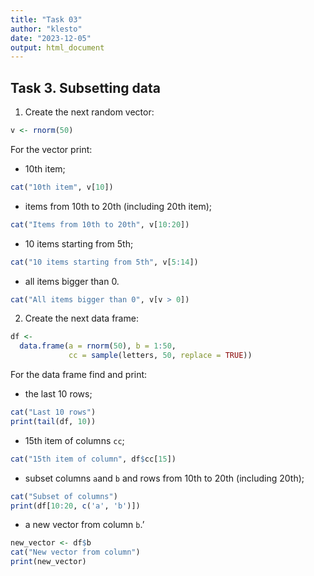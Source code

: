 ```yaml
---
title: "Task 03"
author: "klesto"
date: "2023-12-05"
output: html_document
---
```

## Task 3. Subsetting data

1. Create the next random vector:

```r
v <- rnorm(50)
```

For the vector print:

- 10th item;

```r
cat("10th item", v[10])
```

- items from 10th to 20th (including 20th item);

```r
cat("Items from 10th to 20th", v[10:20])
```

- 10 items starting from 5th;

```r
cat("10 items starting from 5th", v[5:14])
```

- all items bigger than 0.

```r
cat("All items bigger than 0", v[v > 0])
```


2. Create the next data frame:

```r
df <- 
  data.frame(a = rnorm(50), b = 1:50, 
             cc = sample(letters, 50, replace = TRUE))

```

For the data frame find and print:

- the last 10 rows;

```r
cat("Last 10 rows")
print(tail(df, 10))
```

- 15th item of columns `cc`;

```r
cat("15th item of column", df$cc[15])
```

- subset columns `a`and `b` and rows from 10th to 20th (including 20th);

```r
cat("Subset of columns")
print(df[10:20, c('a', 'b')])
```

- a new vector from column `b`.'

```r
new_vector <- df$b
cat("New vector from column")
print(new_vector)
```